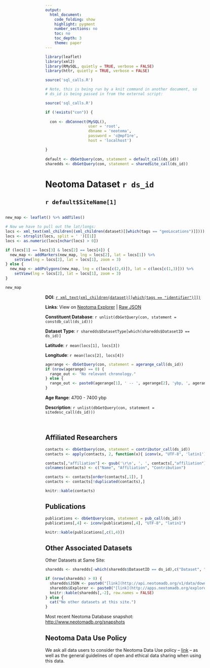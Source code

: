 ```yaml
---
output:
  html_document:
    code_folding: show
    highlight: pygment
    number_sections: no
    toc: no
    toc_depth: 3
    theme: paper
---
```


```r
library(leaflet)
library(xml2)
library(RMySQL, quietly = TRUE, verbose = FALSE)
library(httr, quietly = TRUE, verbose = FALSE)

source('sql_calls.R')

# Note, this is being run by a knit command in another document, so 
# ds_id is being passed in from the external script:

source('sql_calls.R')

if (!exists("con")) {
  
  con <- dbConnect(MySQL(),
                   user = 'root', 
                   dbname = 'neotoma', 
                   password = 'c@mpf1re', 
                   host = 'localhost')

}
  
default <- dbGetQuery(con, statement = default_call(ds_id))
sharedds <- dbGetQuery(con, statement = sharedSite_call(ds_id))

```

# Neotoma Dataset `r ds_id`

## `r default$SiteName[1]`

<div style="float: right;">
```r

new_map <- leaflet() %>% addTiles()

# Now we have to pull out the lat/longs:
locs <- xml_text(xml_children((xml_children(dataset)[[which(tags == "geoLocations")]])))
locs <- strsplit(locs, split = ' ')[[1]]
locs <- as.numeric(locs[nchar(locs) > 0])

if (locs[1] == locs[3] & locs[2] == locs[4]) {
  new_map <- addMarkers(new_map, lng = locs[2], lat = locs[1]) %>% 
    setView(lng = locs[2], lat = locs[1], zoom = 3)
} else {
  new_map <- addPolygons(new_map, lng = c(locs[c(2,4)]), lat = c(locs[c(1,3)])) %>%
    setView(lng = locs[2], lat = locs[1], zoom = 3)
}

new_map
```
</div>

**DOI**: [`r xml_text(xml_children(dataset)[[which(tags == "identifier")]])`](`r paste0("http://dx.doi.org/", substr(xml_text(xml_children(dataset)[[which(tags == "identifier")]]), 5, nchar(xml_text(xml_children(dataset)[[which(tags == "identifier")]]))))`)

**Links**: View on [Neotoma Explorer](http://apps.neotomadb.org/explorer/?datasetid=`r ds_id`) | [Raw JSON](http://api.neotomadb.org/v1/data/downloads/`r ds_id`)

**Constituent Database**: `r unlist(dbGetQuery(con, statement = constdb_call(ds_id)))`

**Dataset Type**: `r sharedds$DatasetType[which(sharedds$DatasetID == ds_id)]`

**Latitude**: `r mean(locs[1], locs[3])`

**Longitude**: `r mean(locs[2], locs[4])`

```r
agerange <- dbGetQuery(con, statement = agerange_call(ds_id))
if (nrow(agerange) == 0) {
  range_out <- "No relevant chronology."
} else {
  range_out <- paste0(agerange[1], ' -- ', agerange[2], 'ybp, ', agerange[3])
}
```

**Age Range**: 4700 - 7400 ybp

**Description**: `r unlist(dbGetQuery(con, statement = sitedesc_call(ds_id)))`

<br>

## Affiliated Researchers

```r
contacts <- dbGetQuery(con, statement = contributor_call(ds_id))
contacts <- apply(contacts, 2, function(x){ iconv(x, "UTF-8", 'latin1')})

contacts[,"affiliation"] <- gsub('\r\n', ', ', contacts[,"affiliation"])
colnames(contacts) <- c("Name", "Affiliation", "Contribution")

contacts <- contacts[order(contacts[,1]), ]
contacts <- contacts[!duplicated(contacts),]

knitr::kable(contacts)
```


## Publications

```r
publications <- dbGetQuery(con, statement = pub_call(ds_id))
publications[,4] <- iconv(publications[,4], "UTF-8", "latin1")

knitr::kable(publications[,c(1,4)])
```

## Other Associated Datasets

Other Datasets at Same Site:
```r

sharedds <- sharedds[-which(sharedds$DatasetID == ds_id),c("Dataset", "DatasetID")]

if (nrow(sharedds) > 0) {
  sharedds$JSON <- paste0("[link](http://api.neotomadb.org/v1/data/downloads/",sharedds[,2],")")
  sharedds$Explorer <- paste0("[link](http://apps.neotomadb.org/explorer/?datasetid=",sharedds[,2],")")
  knitr::kable(sharedds[,-2], row.names = FALSE)
} else {
  cat("No other datasets at this site.")
}

```

Most recent Neotoma Database snapshot: [http://www.neotomadb.org/snapshots]()

## Neotoma Data Use Policy 

We ask all data users to consider the Neotoma Data Use policy -- [link](http://www.neotomadb.org/data/category/use) -- as well as the general guidelines of open and ethical data sharing when using this data.